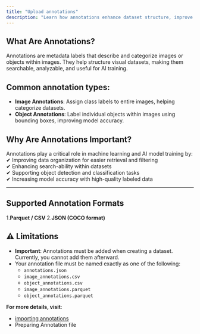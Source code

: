 ```yaml
---
title: "Upload annotations"
description: "Learn how annotations enhance dataset structure, improve search-ability, and support AI training in Visual Layer."
---
```

## What Are Annotations?

Annotations are metadata labels that describe and categorize images or objects within images. They help structure visual datasets, making them searchable, analyzable, and useful for AI training.

## Common annotation types:

- **Image Annotations**: Assign class labels to entire images, helping categorize datasets.
- **Object Annotations**: Label individual objects within images using bounding boxes, improving model accuracy.

## Why Are Annotations Important?

Annotations play a critical role in machine learning and AI model training by:  
✔ Improving data organization for easier retrieval and filtering  
✔ Enhancing search-ability within datasets  
✔ Supporting object detection and classification tasks  
✔ Increasing model accuracy with high-quality labeled data

***

## Supported Annotation Formats

1.**Parquet / CSV**
2.**JSON (COCO format)**

## ⚠️ Limitations

- **Important**: Annotations must be added when creating a dataset. Currently, you cannot add them afterward.
- Your annotation file must be named exactly as one of the following:
  - `annotations.json`
  - `image_annotations.csv`
  - `object_annotations.csv`
  - `image_annotations.parquet`
  - `object_annotations.parquet`

 **For more details, visit**:

- [importing annotations](https://dash.readme.com/project/visual-layer2/v1.0/docs/importing-annotations-copy-1)
- Preparing Annotation file
